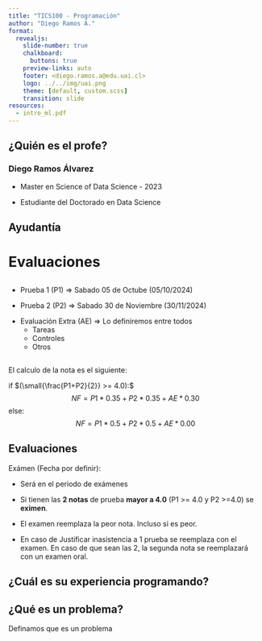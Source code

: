 ```yaml
---
title: "TICS100 - Programación"
author: "Diego Ramos Á."
format:
  revealjs: 
    slide-number: true
    chalkboard: 
      buttons: true
    preview-links: auto
    footer: <diego.ramos.a@edu.uai.cl>
    logo: ../../img/uai.png 
    theme: [default, custom.scss]
    transition: slide
resources: 
  - intro_ml.pdf
---
```


## ¿Quién es el profe?
### Diego Ramos Álvarez
<!-- <br/> -->

:::{.fragment .fade-in-then-semi-out}
- Master en Science of Data Science - 2023
:::
:::{.fragment .fade-in-then-semi-out}
- Estudiante del Doctorado en Data Science
:::


## Ayudantía 


# Evaluaciones

## 
:::{.fragment .fade-in-then-semi-out }
- Prueba 1 (P1) => Sabado 05 de Octube (05/10/2024)
:::
:::{.fragment .fade-in-then-semi-out }
- Prueba 2 (P2) => Sabado 30 de Noviembre (30/11/2024)
:::
:::{.fragment .fade-in-then-semi-out }
- Evaluación Extra (AE) => Lo definiremos entre todos
  - Tareas
  - Controles
  - Otros
:::

##
El calculo de la nota es el siguiente:

if $(\small{\frac{P1+P2}{2}} >= 4.0):$
$$
NF = P1*0.35 + P2*0.35 + AE*0.30 
$$
else:
$$
NF = P1*0.5 + P2*0.5 + AE*0.00
$$


## Evaluaciones

Exámen (Fecha por definir): 

:::{.fragment .fade-in-then-semi-out}
- Será en el periodo de exámenes
:::
:::{.fragment .fade-in-then-semi-out}
- Si tienen las **2 notas** de prueba **mayor a 4.0** (P1 >= 4.0 y P2 >=4.0) se **eximen**.
:::
:::{.fragment .fade-in-then-semi-out}
- El examen reemplaza la peor nota. Incluso si es peor. 
:::
:::{.fragment .fade-in-then-semi-out}
- En caso de Justificar inasistencia a 1 prueba se reemplaza con el examen. En caso de que sean las 2, la segunda nota se reemplazará con un examen oral.
:::

## ¿Cuál es su experiencia programando?



## ¿Qué es un problema?

Definamos que es un problema

